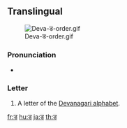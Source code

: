 {{also|ड़|ङ|इ}}

==Translingual==
[[File:Deva-ड-order.gif|thumb]]

===Pronunciation===
* {{IPA|/ɖə/|lang=mul}}

===Letter===
{{mul-deva|ḍa}}

# A letter of the [[Devanagari alphabet]].

[[fr:ड]]
[[hu:ड]]
[[ja:ड]]
[[th:ड]]